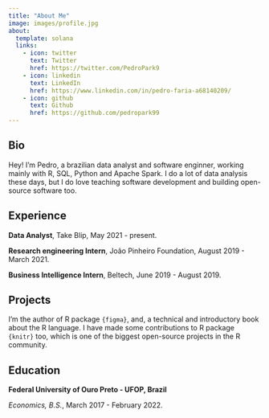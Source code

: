 ```yaml
---
title: "About Me"
image: images/profile.jpg
about:
  template: solana
  links:
    - icon: twitter
      text: Twitter
      href: https://twitter.com/PedroPark9
    - icon: linkedin
      text: LinkedIn
      href: https://www.linkedin.com/in/pedro-faria-a68140209/
    - icon: github
      text: Github
      href: https://github.com/pedropark99
---
```

 
## Bio
Hey! I'm Pedro, a brazilian data analyst and software enginner, working mainly with R, SQL, Python and Apache Spark. I do a lot of data analysis these days, but I do love teaching software development and building open-source software too.

## Experience

**Data Analyst**,
Take Blip, May 2021 - present.

**Research engineering Intern**,
João Pinheiro Foundation, August 2019 - March 2021.

**Business Intelligence Intern**,
Beltech, June 2019 - August 2019.

## Projects

I'm the author of R package `{figma}`, and, a technical and introductory book about the R language. I have made some contributions to R package `{knitr}` too, which is one of the biggest open-source projects in the R community.

## Education

**Federal University of Ouro Preto - UFOP, Brazil**

*Economics, B.S.*, March 2017 - February 2022.